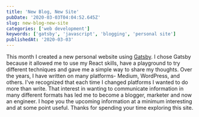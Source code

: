 ```yaml
---
title: 'New Blog, New Site'
pubDate: '2020-03-03T04:04:52.645Z'
slug: new-blog-new-site
categories: ['web development']
keywords: ['gatsby', 'javascript', 'blogging', 'personal site']
publishedAt: '2020-03-03'
---
```

This month I created a new personal website using [Gatsby](www.gatsbyjs.org). I chose Gatsby because it allowed me to use my React skills, have a playground to try different techniques and gave me a simple way to share my thoughts. Over the years, I have written on many platforms- Medium, WordPress, and others. I've recognized that each time I changed platforms I wanted to do more than write. That interest in wanting to communicate information in many different formats has led me to become a blogger, marketer and now an engineer. I hope you the upcoming information at a minimum interesting and at some point useful. Thanks for spending your time exploring this site.
